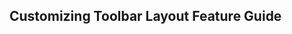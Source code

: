 
<Head>
  <title>
    Material React Table Docs - Customizing Toolbar Layout Feature Guide
  </title>
</Head>

## Customizing Toolbar Layout Feature Guide
